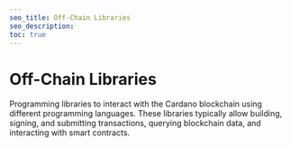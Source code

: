 ```yaml
---
seo_title: Off-Chain Libraries
seo_description:
toc: true
---
```



# Off-Chain Libraries

Programming libraries  to interact with the Cardano blockchain using different programming languages. These libraries typically allow building, signing, and submitting transactions, querying blockchain data, and interacting with smart contracts.